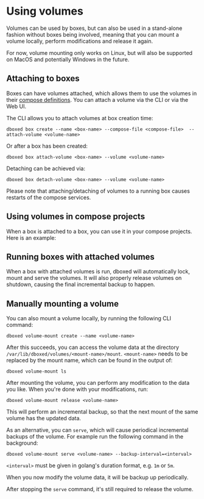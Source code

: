 
# Using volumes

Volumes can be used by boxes, but can also be used in a stand-alone fashion without boxes being involved, meaning
that you can mount a volume locally, perform modifications and release it again.

<Callout type="info">
    For now, volume mounting only works on Linux, but will also be supported on MacOS and potentially Windows in the future.
</Callout>

## Attaching to boxes

Boxes can have volumes attached, which allows them to use the volumes in their [compose definitions](/docs/boxes/docker-compose).
You can attach a volume via the CLI or via the Web UI.

The CLI allows you to attach volumes at box creation time:

```shell
dboxed box create --name <box-name> --compose-file <compose-file>  --attach-volume <volume-name>
```

Or after a box has been created:

```shell
dboxed box attach-volume <box-name> --volume <volume-name>
```

Detaching can be achieved via:

```shell
dboxed box detach-volume <box-name> --volume <volume-name>
```

<Callout type="warning">
    Please note that attaching/detaching of volumes to a running box causes restarts of the compose services.
</Callout>

## Using volumes in compose projects

When a box is attached to a box, you can use it in your compose projects. Here is an example:


<DockerComposeFile/>

## Running boxes with attached volumes

When a box with attached volumes is run, dboxed will automatically lock, mount and serve the volumes. It will also properly
release volumes on shutdown, causing the final incremental backup to happen.

## Manually mounting a volume

You can also mount a volume locally, by running the following CLI command:

```shell
dboxed volume-mount create --name <volume-name>
```

After this succeeds, you can access the volume data at the directory `/var/lib/dboxed/volumes/<mount-name>/mount`.
`<mount-name>` needs to be replaced by the mount name, which can be found in the output of:

```shell
dboxed volume-mount ls
```

After mounting the volume, you can perform any modification to the data you like. When you're done with your modifications,
run:

```shell
dboxed volume-mount release <volume-name>
```

This will perform an incremental backup, so that the next mount of the same volume has the updated data.

As an alternative, you can `serve`, which will cause periodical incremental backups of the volume. For example run the
following command in the background:

```shell
dboxed volume-mount serve <volume-name> --backup-interval=<interval>
```

`<interval>` must be given in golang's duration format, e.g. `1m` or `5m`.

When you now modify the volume data, it will be backup up periodically.

After stopping the `serve` command, it's still required to release the volume.
